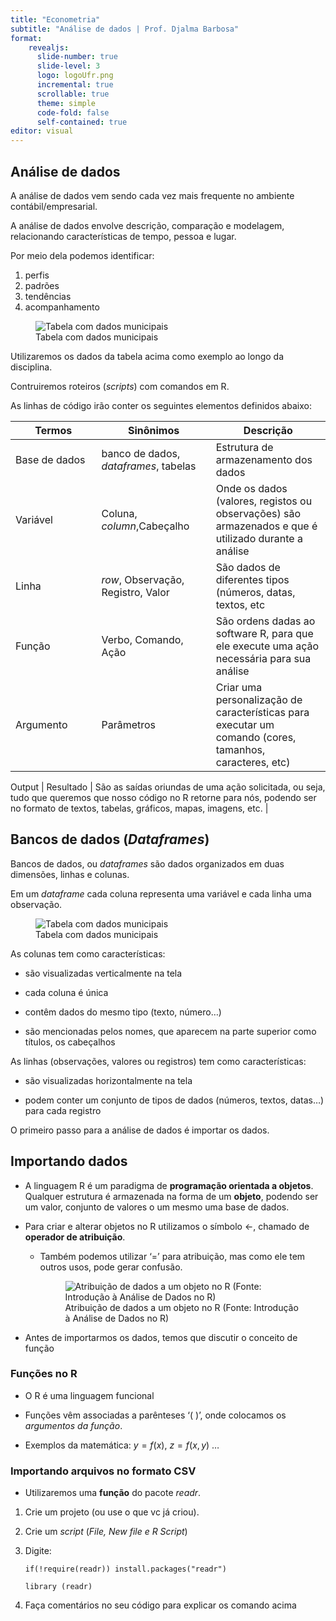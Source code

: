 ```yaml
---
title: "Econometria"
subtitle: "Análise de dados | Prof. Djalma Barbosa"
format: 
    revealjs:
      slide-number: true
      slide-level: 3
      logo: logoUfr.png
      incremental: true
      scrollable: true
      theme: simple
      code-fold: false
      self-contained: true
editor: visual
---
```


## Análise de dados

A análise de dados vem sendo cada vez mais frequente no ambiente contábil/empresarial.

A análise de dados envolve descrição, comparação e modelagem, relacionando características de tempo, pessoa e lugar.

Por meio dela podemos identificar:

1.  perfis
2.  padrões
3.  tendências
4.  acompanhamento

![Tabela com dados municipais](Tabela_dados_municipios.png)

Utilizaremos os dados da tabela acima como exemplo ao longo da disciplina.

Contruiremos roteiros (*scripts*) com comandos em R.

As linhas de código irão conter os seguintes elementos definidos abaixo:

| Termos        | Sinônimos                             | Descrição                                                                                               |
|--------------------|--------------------------|--------------------------|
| Base de dados | banco de dados, *dataframes*, tabelas | Estrutura de armazenamento dos dados                                                                    |
| Variável      | Coluna, *column*,Cabeçalho            | Onde os dados (valores, registos ou observações) são armazenados e que é utilizado durante a análise    |
| Linha         | *row*, Observação, Registro, Valor    | São dados de diferentes tipos (números, datas, textos, etc                                              |
| Função        | Verbo, Comando, Ação                  | São ordens dadas ao software R, para que ele execute uma ação necessária para sua análise               |
| Argumento     | Parâmetros                            | Criar uma personalização de características para executar um comando (cores, tamanhos, caracteres, etc) |

| Output \| Resultado \| São as saídas oriundas de uma ação solicitada, ou seja, tudo que queremos que nosso código no R retorne para nós, podendo ser no formato de textos, tabelas, gráficos, mapas, imagens, etc. \|

## Bancos de dados (*Dataframes*)

Bancos de dados, ou *dataframes* são dados organizados em duas dimensões, linhas e colunas.

Em um *dataframe* cada coluna representa uma variável e cada linha uma observação.

![Tabela com dados municipais](Tabela_dados_municipios.png)

As colunas tem como características:

-   são visualizadas verticalmente na tela

-   cada coluna é única

-   contêm dados do mesmo tipo (texto, número...)

-   são mencionadas pelos nomes, que aparecem na parte superior como títulos, os cabeçalhos

As linhas (observações, valores ou registros) tem como características:

-   são visualizadas horizontalmente na tela

-   podem conter um conjunto de tipos de dados (números, textos, datas...) para cada registro

O primeiro passo para a análise de dados é importar os dados.

## Importando dados

-   A linguagem R é um paradigma de **programação orientada a objetos**. Qualquer estrutura é armazenada na forma de um **objeto**, podendo ser um valor, conjunto de valores o um mesmo uma base de dados.

-   Para criar e alterar objetos no R utilizamos o símbolo \<-, chamado de **operador de atribuição**.

    -   Também podemos utilizar '=' para atribuição, mas como ele tem outros usos, pode gerar confusão.

        ![Atribuição de dados a um objeto no R (Fonte: Introdução à Análise de Dados no R)](atribuição.png)

-   Antes de importarmos os dados, temos que discutir o conceito de função

### Funções no R

-   O R é uma linguagem funcional

-   Funções vêm associadas a parênteses '( )', onde colocamos os *argumentos da função*.

-   Exemplos da matemática: $y = f(x)$, $z = f(x,y)$ ...

### Importando arquivos no formato CSV

-   Utilizaremos uma **função** do pacote *readr*.

1.  Crie um projeto (ou use o que vc já criou).

2.  Crie um *script* (*File, New file e R Script*)

3.  Digite:

    ```         
    if(!require(readr)) install.packages("readr")
    ```

    ```
    library (readr)
    ```
4. Faça comentários no seu código para explicar os comando acima

